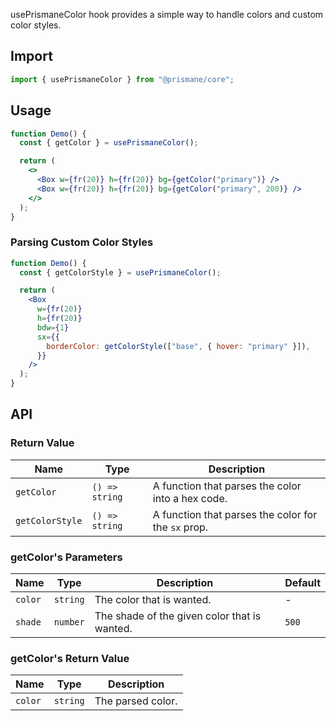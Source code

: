 usePrismaneColor hook provides a simple way to handle colors and custom color styles.

## Import

```js
import { usePrismaneColor } from "@prismane/core";
```

## Usage

```jsx
function Demo() {
  const { getColor } = usePrismaneColor();

  return (
    <>
      <Box w={fr(20)} h={fr(20)} bg={getColor("primary")} />
      <Box w={fr(20)} h={fr(20)} bg={getColor("primary", 200)} />
    </>
  );
}
```

### Parsing Custom Color Styles

```jsx
function Demo() {
  const { getColorStyle } = usePrismaneColor();

  return (
    <Box
      w={fr(20)}
      h={fr(20)}
      bdw={1}
      sx={{
        borderColor: getColorStyle(["base", { hover: "primary" }]),
      }}
    />
  );
}
```

## API

### Return Value

| Name            | Type           | Description                                         |
| --------------- | -------------- | --------------------------------------------------- |
| `getColor`      | `() => string` | A function that parses the color into a hex code.   |
| `getColorStyle` | `() => string` | A function that parses the color for the `sx` prop. |

### getColor's Parameters

| Name    | Type     | Description                                  | Default |
| ------- | -------- | -------------------------------------------- | ------- |
| `color` | `string` | The color that is wanted.                    | -       |
| `shade` | `number` | The shade of the given color that is wanted. | `500`   |

### getColor's Return Value

| Name    | Type     | Description       |
| ------- | -------- | ----------------- |
| `color` | `string` | The parsed color. |

